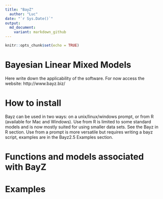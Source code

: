 ```yaml
---
title: "BayZ"
  author: "Luc"
date: "`r Sys.Date()`"
output:
  md_document:
    variant: markdown_github
---
```



```r
knitr::opts_chunk$set(echo = TRUE)
```

# Bayesian Linear Mixed Models

Here write down the applicability of the software. For now access the website: http://www.bayz.biz/


# How to install
Bayz can be used in two ways: on a unix/linux/windows prompt, or from R (available for Mac and Windows). Use from R is limited to some standard models and is now mostly suited for using smaller data sets. See the Bayz in R section. Use from a prompt is more versatile but requires writing a bayz script, examples are in the Bayz2.5 Examples section. 

# Functions and models associated with BayZ

# Examples


